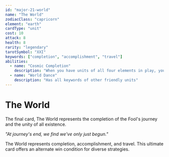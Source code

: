 ```yaml
---
id: "major-21-world"
name: "The World"
zodiacClass: "capricorn"
element: "earth"
cardType: "unit"
cost: 10
attack: 8
health: 8
rarity: "legendary"
tarotSymbol: "XXI"
keywords: ["completion", "accomplishment", "travel"]
abilities:
  - name: "Cosmic Completion"
    description: "When you have units of all four elements in play, you win the game"
  - name: "World Dance"
    description: "Has all keywords of other friendly units"
---
```


# The World

The final card, The World represents the completion of the Fool's journey and the unity of all existence.

*"At journey's end, we find we've only just begun."*

The World represents completion, accomplishment, and travel. This ultimate card offers an alternate win condition for diverse strategies.